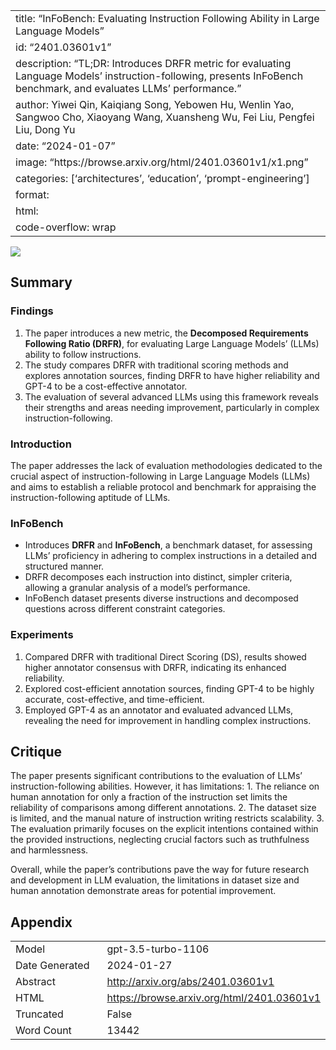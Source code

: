 
---
title: "InFoBench: Evaluating Instruction Following Ability in Large Language Models"
id: "2401.03601v1"
description: "TL;DR: Introduces DRFR metric for evaluating Language Models' instruction-following, presents InFoBench benchmark, and evaluates LLMs' performance."
author: Yiwei Qin, Kaiqiang Song, Yebowen Hu, Wenlin Yao, Sangwoo Cho, Xiaoyang Wang, Xuansheng Wu, Fei Liu, Pengfei Liu, Dong Yu
date: "2024-01-07"
image: "https://browse.arxiv.org/html/2401.03601v1/x1.png"
categories: ['architectures', 'education', 'prompt-engineering']
format:
  html:
    code-overflow: wrap
---

![](https://browse.arxiv.org/html/2401.03601v1/x1.png)

## Summary

### Findings
1. The paper introduces a new metric, the **Decomposed Requirements Following Ratio (DRFR)**, for evaluating Large Language Models’ (LLMs) ability to follow instructions.
2. The study compares DRFR with traditional scoring methods and explores annotation sources, finding DRFR to have higher reliability and GPT-4 to be a cost-effective annotator.
3. The evaluation of several advanced LLMs using this framework reveals their strengths and areas needing improvement, particularly in complex instruction-following.

### Introduction
The paper addresses the lack of evaluation methodologies dedicated to the crucial aspect of instruction-following in Large Language Models (LLMs) and aims to establish a reliable protocol and benchmark for appraising the instruction-following aptitude of LLMs.

### InFoBench
- Introduces **DRFR** and **InFoBench**, a benchmark dataset, for assessing LLMs’ proficiency in adhering to complex instructions in a detailed and structured manner.
- DRFR decomposes each instruction into distinct, simpler criteria, allowing a granular analysis of a model’s performance.
- InFoBench dataset presents diverse instructions and decomposed questions across different constraint categories.

### Experiments
1. Compared DRFR with traditional Direct Scoring (DS), results showed higher annotator consensus with DRFR, indicating its enhanced reliability.
2. Explored cost-efficient annotation sources, finding GPT-4 to be highly accurate, cost-effective, and time-efficient.
3. Employed GPT-4 as an annotator and evaluated advanced LLMs, revealing the need for improvement in handling complex instructions.

## Critique
The paper presents significant contributions to the evaluation of LLMs' instruction-following abilities. However, it has limitations:
1. The reliance on human annotation for only a fraction of the instruction set limits the reliability of comparisons among different annotations.
2. The dataset size is limited, and the manual nature of instruction writing restricts scalability.
3. The evaluation primarily focuses on the explicit intentions contained within the provided instructions, neglecting crucial factors such as truthfulness and harmlessness.

Overall, while the paper's contributions pave the way for future research and development in LLM evaluation, the limitations in dataset size and human annotation demonstrate areas for potential improvement.

## Appendix

|          |          |
|----------|----------|
| Model     | gpt-3.5-turbo-1106       |
| Date Generated     | 2024-01-27       |
| Abstract | [http://arxiv.org/abs/2401.03601v1](http://arxiv.org/abs/2401.03601v1)        |
| HTML     | [https://browse.arxiv.org/html/2401.03601v1](https://browse.arxiv.org/html/2401.03601v1)       |
| Truncated       | False       |
| Word Count       | 13442       |